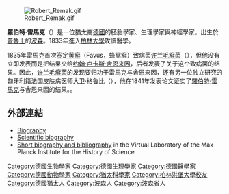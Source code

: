 [[File:Robert_Remak.gif|right]]

'''羅伯特·雷馬克'''（{{bd|1815年|7月26日|1865年|8月29日}}）是一位猶太裔[[德國|德國]]的胚胎學家、生理學家與神經學家。出生於[[普魯士|普魯士]]的[[波森省|波森]]。1833年進入[[柏林大學|柏林大學]]攻讀醫學。

1835年雷馬克首次签定[[黄癣|黄癣]]（Favus，蜂窝癣）致病菌[[许兰毛癣菌|许兰毛癣菌]]（{{le|Trichophyton schoenleinii}}），但他没有立即发表而是把结果交给[[约翰·卢卡斯·舍恩来因|约翰·卢卡斯·舍恩来因]]，后者发表了关于这个致病菌的结果。因此，[[许兰毛癣菌|许兰毛癣菌]]的发现要归功于雷馬克与舍恩来因，还有另一位独立研究的匈牙利籍法国皮肤病医师大卫·格鲁比（{{le|David Gruby}}），他在1841年发表论文证实了[[羅伯特·雷馬克|羅伯特·雷馬克]]与舍恩来因的结果。。

==外部連結==
*[http://www.whonamedit.com/doctor.cfm/1180.html Biography]
*[http://www.sciencemag.org/cgi/content/full/298/5602/2331 Scientific biography]
* [http://vlp.mpiwg-berlin.mpg.de/people/data?id=per130 Short biography and bibliography] in the Virtual Laboratory of the Max Planck Institute for the History of Science

{{Authority control}}
{{DEFAULTSORT:Remak, Robert}}
[[Category:德國生物學家|Category:德國生物學家]]
[[Category:德國生理學家|Category:德國生理學家]]
[[Category:德國醫學家|Category:德國醫學家]]
[[Category:德國動物學家|Category:德國動物學家]]
[[Category:猶太科學家|Category:猶太科學家]]
[[Category:柏林洪堡大學校友|Category:柏林洪堡大學校友]]
[[Category:德國猶太人|Category:德國猶太人]]
[[Category:波森人|Category:波森人]]
[[Category:波森省人|Category:波森省人]]